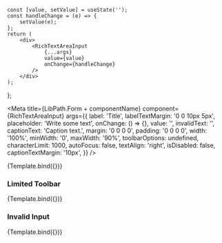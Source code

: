 
    const [value, setValue] = useState('');
    const handleChange = (e) => {
        setValue(e);
    };
    return (
        <div>
            <RichTextAreaInput
                {...args}
                value={value}
                onChange={handleChange}
            />
        </div>
    );
};


<Meta
    title={LibPath.Form + componentName}
    component={RichTextAreaInput}
    args={{
        label: 'Title',
        labelTextMargin: '0 0 10px 5px',
        placeholder: 'Write some text',
        onChange: () => {},
        value: '',
        invalidText: '',
        captionText: 'Caption text.',
        margin: '0 0 0 0',
        padding: '0 0 0 0',
        width: '100%',
        minWidth: '0',
        maxWidth: '90%',
        toolbarOptions: undefined,
        characterLimit: 1000,
        autoFocus: false,
        textAlign: 'right',
        isDisabled: false,
        captionTextMargin: '10px',
    }}
/>

<DocsPageHeader
    title={componentName}
    description="This component is used to create a text-input which accepts all kinds of multimedia (images, video, tables, etc.)."
    addImportantNote={false}
    variant="stable"
/>

<Canvas withToolbar>
    <Story name="Base">{Template.bind({})}</Story>
</Canvas>

<DocsPageBodyComponents addStories={true} />

### Limited Toolbar

<Canvas withToolbar>
    <Story
        name="Limited Toolbar"
        args={{
            label: 'Only text with simple styling allowed:',
            toolbarOptions: {
                bold: true,
                italic: true,
                underline: true,
                strikeThrough: true,
            },
            characterLimit: 69,
            captionText: 'Note the character limitation!',
        }}
    >
        {Template.bind({})}
    </Story>
</Canvas>

### Invalid Input

<Canvas withToolbar>
    <Story
        name="Invalid Input"
        args={{
            label: 'Write a short description:',
            invalidText: 'A description is missing!',
            characterLimit: 666,
            captionText: '',
        }}
    >
        {Template.bind({})}
    </Story>
</Canvas>
